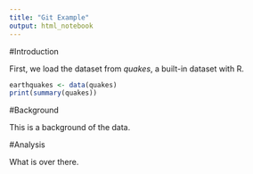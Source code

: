 ```yaml
---
title: "Git Example"
output: html_notebook
---
```


#Introduction

First, we load the dataset from *quakes*, a built-in dataset with R.

```r
earthquakes <- data(quakes)
print(summary(quakes))
```

#Background

This is a background of the data.

#Analysis

What is over there.